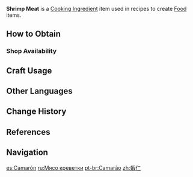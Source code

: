 {{Item Infobox
|id           = 100093
|image        = Item Shrimp Meat.png
|type         = Cooking Ingredients
|invCategory  = Materials
|description  = A whole piece of deep sea shrimp meat, full of nutrients and bursting with delicious flavor.
|source1      = {{Sold By}}
}}
'''Shrimp Meat''' is a [[Cooking Ingredient]] item used in recipes to create [[Food]] items.

==How to Obtain==
===Shop Availability===
{{Shop Availability}}

==Craft Usage==
{{Craft Usage}}

==Other Languages==
{{Other Languages|default_hidden = 1
|en      = Shrimp Meat
|zhs     = 虾仁
|zhs_rm  = Xiārén
|zht     = 蝦仁
|zht_rm  = Xiārén
|ja      = エビのむき身
|ja_rm   = Ebi no Mukimi<ref>{{Ref/Quest|Three to Get Ready, and Here We Go|note=Japanese Voice-Over}}</ref>
|ko      = 생새우살
|ko_rm   = Saengsae'u-sal
|es      = Camarón
|fr      = Crevette
|ru      = Мясо креветки
|th      = Shrimp Meat
|vi      = Tôm Bóc Nõn
|de      = Garnelenfleisch
|id      = Shrimp Meat
|pt      = Camarão
}}

==Change History==
{{Change History|1.0}}

==References==
{{Reflist}}

==Navigation==
{{Material Navbox|type=Crafting Materials}}
[[es:Camarón]]
[[ru:Мясо креветки]]
[[pt-br:Camarão]]
[[zh:蝦仁]]
